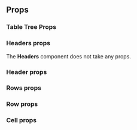 

## Props

### Table Tree Props

<PropsTable heading="" props={TableTreeProps} />

### Headers props

The <b>Headers</b> component does not take any props.

### Header props

<PropsTable heading="" props={HeaderProps} />

### Rows props

<PropsTable heading="" props={RowsProps} />

### Row props

<PropsTable heading="" props={RowProps} />

### Cell props

<PropsTable heading="" props={CellProps} />
